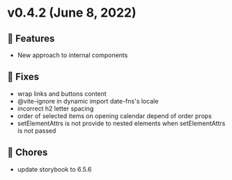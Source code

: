 
<Meta title="Releases/v0.x.x/v0.4.x/v0.4.2/Changelog" />

# v0.4.2 (June 8, 2022)

## 🚀 Features
* New approach to internal components

## 🐛 Fixes
* wrap links and buttons content
* @vite-ignore in dynamic import date-fns's locale
* incorrect h2 letter spacing
* order of selected items on opening calendar depend of order props
* setElementAttrs is not provide to nested elements when setElementAttrs is not passed

## 🧹 Chores
* update storybook to 6.5.6
